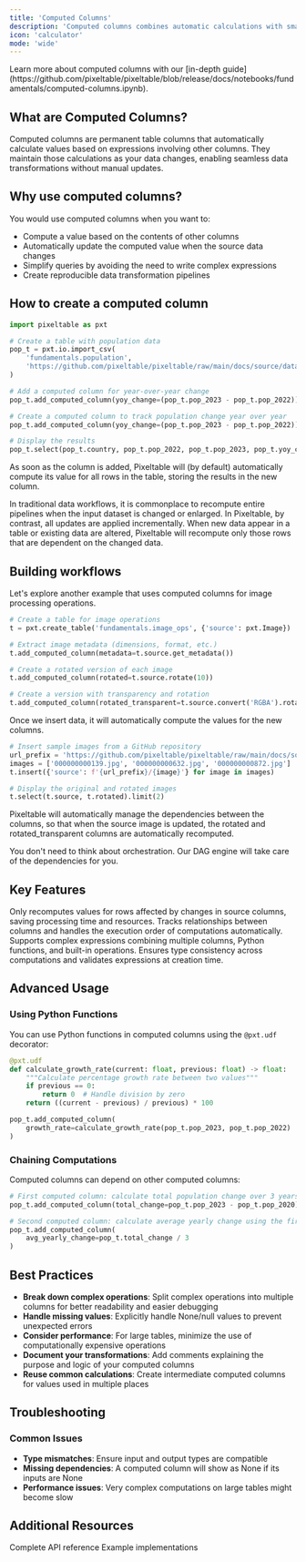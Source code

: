 ```yaml
---
title: 'Computed Columns'
description: 'Computed columns combines automatic calculations with smart incremental updates. Think of them as your data workflow automated.'
icon: 'calculator'
mode: 'wide'
---
```


<Info>
Learn more about computed columns with our [in-depth guide](https://github.com/pixeltable/pixeltable/blob/release/docs/notebooks/fundamentals/computed-columns.ipynb).
</Info>

## What are Computed Columns?

Computed columns are permanent table columns that automatically calculate values based on expressions involving other columns. They maintain those calculations as your data changes, enabling seamless data transformations without manual updates.

## Why use computed columns?

You would use computed columns when you want to:

- Compute a value based on the contents of other columns
- Automatically update the computed value when the source data changes
- Simplify queries by avoiding the need to write complex expressions
- Create reproducible data transformation pipelines

## How to create a computed column

```python
import pixeltable as pxt

# Create a table with population data
pop_t = pxt.io.import_csv(
    'fundamentals.population',
    'https://github.com/pixeltable/pixeltable/raw/main/docs/source/data/world-population-data.csv'
)

# Add a computed column for year-over-year change
pop_t.add_computed_column(yoy_change=(pop_t.pop_2023 - pop_t.pop_2022))

# Create a computed column to track population change year over year
pop_t.add_computed_column(yoy_change=(pop_t.pop_2023 - pop_t.pop_2022))

# Display the results
pop_t.select(pop_t.country, pop_t.pop_2022, pop_t.pop_2023, pop_t.yoy_change).head(5)
```
As soon as the column is added, Pixeltable will (by default) automatically compute its value for all rows in the table, storing the results in the new column.

<Note>
In traditional data workflows, it is commonplace to recompute entire pipelines when the input dataset is changed or enlarged. In Pixeltable, by contrast, all updates are applied incrementally. When new data appear in a table or existing data are altered, Pixeltable will recompute only those rows that are dependent on the changed data.
</Note>

## Building workflows

Let's explore another example that uses computed columns for image processing operations.

```python
# Create a table for image operations
t = pxt.create_table('fundamentals.image_ops', {'source': pxt.Image})

# Extract image metadata (dimensions, format, etc.)
t.add_computed_column(metadata=t.source.get_metadata())

# Create a rotated version of each image
t.add_computed_column(rotated=t.source.rotate(10))

# Create a version with transparency and rotation
t.add_computed_column(rotated_transparent=t.source.convert('RGBA').rotate(10))
```

Once we insert data, it will automatically compute the values for the new columns.

```python
# Insert sample images from a GitHub repository
url_prefix = 'https://github.com/pixeltable/pixeltable/raw/main/docs/source/data/images'
images = ['000000000139.jpg', '000000000632.jpg', '000000000872.jpg']
t.insert({'source': f'{url_prefix}/{image}'} for image in images)

# Display the original and rotated images
t.select(t.source, t.rotated).limit(2)
```

Pixeltable will automatically manage the dependencies between the columns, so that when the source image is updated, the rotated and rotated_transparent columns are automatically recomputed.

You don't need to think about orchestration. Our DAG engine will take care of the dependencies for you.

## Key Features

<CardGroup cols={2}>
  <Card title="Incremental Updates" icon="arrows-rotate">
    Only recomputes values for rows affected by changes in source columns, saving processing time and resources.
  </Card>
  
  <Card title="Automatic Dependencies" icon="diagram-project">
    Tracks relationships between columns and handles the execution order of computations automatically.
  </Card>

  <Card title="Expression Support" icon="function">
    Supports complex expressions combining multiple columns, Python functions, and built-in operations.
  </Card>

  <Card title="Type Safety" icon="shield-check">
    Ensures type consistency across computations and validates expressions at creation time.
  </Card>
</CardGroup>

## Advanced Usage

### Using Python Functions

You can use Python functions in computed columns using the `@pxt.udf` decorator:

```python
@pxt.udf
def calculate_growth_rate(current: float, previous: float) -> float:
    """Calculate percentage growth rate between two values"""
    if previous == 0:
        return 0  # Handle division by zero
    return ((current - previous) / previous) * 100

pop_t.add_computed_column(
    growth_rate=calculate_growth_rate(pop_t.pop_2023, pop_t.pop_2022)
)
```

### Chaining Computations

Computed columns can depend on other computed columns:

```python
# First computed column: calculate total population change over 3 years
pop_t.add_computed_column(total_change=pop_t.pop_2023 - pop_t.pop_2020)

# Second computed column: calculate average yearly change using the first column
pop_t.add_computed_column(
    avg_yearly_change=pop_t.total_change / 3
)
```

## Best Practices

- **Break down complex operations**: Split complex operations into multiple columns for better readability and easier debugging
- **Handle missing values**: Explicitly handle None/null values to prevent unexpected errors
- **Consider performance**: For large tables, minimize the use of computationally expensive operations
- **Document your transformations**: Add comments explaining the purpose and logic of your computed columns
- **Reuse common calculations**: Create intermediate computed columns for values used in multiple places

## Troubleshooting

### Common Issues

- **Type mismatches**: Ensure input and output types are compatible
- **Missing dependencies**: A computed column will show as None if its inputs are None
- **Performance issues**: Very complex computations on large tables might become slow

## Additional Resources

<CardGroup cols={2}>
  <Card title="API Documentation" icon="book" href="https://pixeltable.github.io/pixeltable/">
    Complete API reference
  </Card>
  <Card title="UDF Examples" icon="code" href="/docs/datastore/custom-functions">
    Example implementations
  </Card>
</CardGroup>